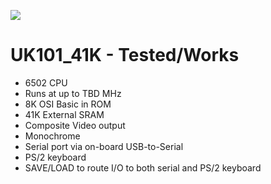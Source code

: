<IMG SRC="http://land-boards.com/blwiki/images/d/dc/RETRO-EP4_TOP_BOTTOM-720px.jpg"></IMG>

= UK101_41K - Tested/Works =

* 6502 CPU
* Runs at up to TBD MHz
* 8K OSI Basic in ROM
* 41K External SRAM
* Composite Video output
* Monochrome
* Serial port via on-board USB-to-Serial
* PS/2 keyboard
* SAVE/LOAD to route I/O to both serial and PS/2 keyboard
